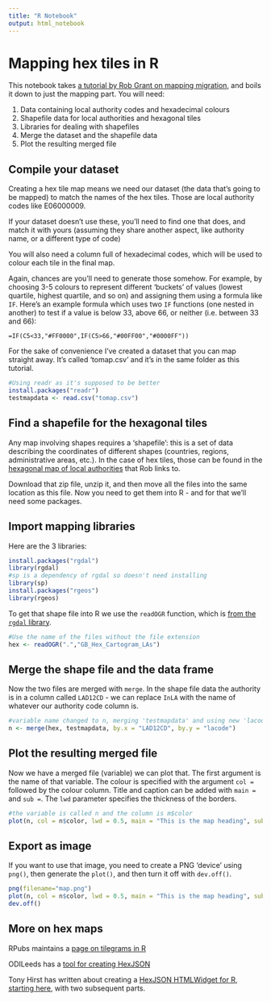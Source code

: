 ```yaml
---
title: "R Notebook"
output: html_notebook
---
```


# Mapping hex tiles in R

This notebook takes [a tutorial by Rob Grant on mapping migration](http://rforjournalists.com/2017/08/09/internal-migration-part-ii-homing-in-on-individual-authorities/), and boils it down to just the mapping part. You will need:

1. Data containing local authority codes and hexadecimal colours
2. Shapefile data for local authorities and hexagonal tiles
3. Libraries for dealing with shapefiles
4. Merge the dataset and the shapefile data
5. Plot the resulting merged file

## Compile your dataset

Creating a hex tile map means we need our dataset (the data that's going to be mapped) to match the names of the hex tiles. Those are local authority codes like E06000009.

If your dataset doesn't use these, you'll need to find one that does, and match it with yours (assuming they share another aspect, like authority name, or a different type of code)

You will also need a column full of hexadecimal codes, which will be used to colour each tile in the final map.

Again, chances are you'll need to generate those somehow. For example, by choosing 3-5 colours to represent different 'buckets' of values (lowest quartile, highest quartile, and so on) and assigning them using a formula like `IF`. Here's an example formula which uses two `IF` functions (one nested in another) to test if a value is below 33, above 66, or neither (i.e. between 33 and 66):

`=IF(C5<33,"#FF0000",IF(C5>66,"#00FF00","#0000FF"))`

For the sake of convenience I've created a dataset that you can map straight away. It's called 'tomap.csv' and it's in the same folder as this tutorial.


```r
#Using readr as it's supposed to be better
install.packages("readr")
testmapdata <- read.csv("tomap.csv")
```

## Find a shapefile for the hexagonal tiles

Any map involving shapes requires a 'shapefile': this is a set of data describing the coordinates of different shapes (countries, regions, administrative areas, etc.). In the case of hex tiles, those can be found in the [hexagonal map of local authorities](https://www.arcgis.com/home/item.html?id=593037bc399e460bb7c6c631ceff67b4) that Rob links to.

Download that zip file, unzip it, and then move all the files into the same location as this file. Now you need to get them into R - and for that we'll need some packages.


## Import mapping libraries

Here are the 3 libraries:

```r
install.packages("rgdal")
library(rgdal)
#sp is a dependency of rgdal so doesn't need installing
library(sp)
install.packages("rgeos")
library(rgeos)
```

To get that shape file into R we use the `readOGR` function, which is [from the `rgdal` library](https://www.rdocumentation.org/packages/rgdal/versions/1.2-8/topics/readOGR).

```r
#Use the name of the files without the file extension
hex <- readOGR(".","GB_Hex_Cartogram_LAs")
```


## Merge the shape file and the data frame

Now the two files are merged with `merge`. In the shape file data the authority is in a column called `LAD12CD` - we can replace `InLA` with the name of whatever our authority code column is.

```r
#variable name changed to n, merging 'testmapdata' and using new 'lacode' heading
n <- merge(hex, testmapdata, by.x = "LAD12CD", by.y = "lacode")
```

## Plot the resulting merged file

Now we have a merged file (variable) we can plot that. The first argument is the name of that variable. The colour is specified with the argument `col =` followed by the colour column. Title and caption can be added with `main =` and `sub =`. The `lwd` parameter specifies the thickness of the borders.

```r
#the variable is called n and the column is m$color
plot(n, col = n$color, lwd = 0.5, main = "This is the map heading", sub = "Red = some random colour\nGreen = another random colour")
```

## Export as image

If you want to use that image, you need to create a PNG 'device' using `png()`, then generate the `plot()`, and then turn it off with `dev.off()`.

```r
png(filename="map.png")
plot(n, col = n$color, lwd = 0.5, main = "This is the map heading", sub = "Red = some random colour\nGreen = another random colour")
dev.off()
```


## More on hex maps

RPubs maintains a [page on tilegrams in R](http://rpubs.com/bhaskarvk/tilegramsR)

ODILeeds has a [tool for creating HexJSON](https://odileeds.org/projects/hexmaps/constituencies.html)

Tony Hirst has written about creating a [HexJSON HTMLWidget for R, starting here](https://blog.ouseful.info/2017/06/28/hexjson-htmlwidget-for-r-part-1/), with two subsequent parts.
